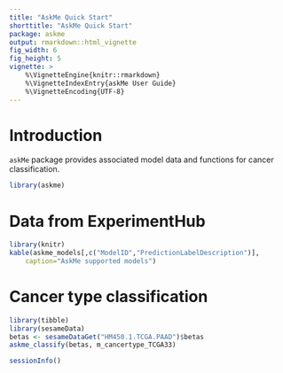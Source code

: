 ```yaml
---
title: "AskMe Quick Start"
shorttitle: "AskMe Quick Start"
package: askme
output: rmarkdown::html_vignette
fig_width: 6
fig_height: 5
vignette: >
    %\VignetteEngine{knitr::rmarkdown}
    %\VignetteIndexEntry{askMe User Guide}
    %\VignetteEncoding{UTF-8}
---
```


# Introduction

`askMe` package provides associated model data and functions for cancer
classification.

```r
library(askme)
```

# Data from ExperimentHub

```r
library(knitr)
kable(askme_models[,c("ModelID","PredictionLabelDescription")],
    caption="AskMe supported models")
```

# Cancer type classification

```r
library(tibble)
library(sesameData)
betas <- sesameDataGet("HM450.1.TCGA.PAAD")$betas
askme_classify(betas, m_cancertype_TCGA33)
```

```r
sessionInfo()
```
